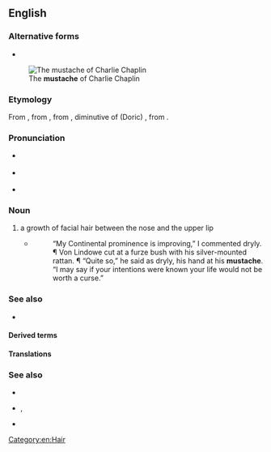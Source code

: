 ==English==

===Alternative forms===
* {{alter|en|moustache||Commonwealth English}}
[[File:DieFilmwoche1928 6.png|thumb|The '''mustache''' of Charlie Chaplin]]

===Etymology===
From {{der|en|fr|moustache}}, from {{der|en|it|mostaccio}}, from {{der|en|gkm|μουστάκιον}}, diminutive of (Doric) {{der|en|grc|μύσταξ|t=upper lip}}, from {{der|en|ine-pro|*mendʰ-|t=to chew}}.

===Pronunciation===
* {{a|US|CA}} {{IPA|en|/ˈmʌstæʃ/}}
* {{a|RP|AU|NZ}} {{IPA|en|/məsˈtɑːʃ/}}
* {{audio|en|En-us-mustache.ogg|Audio (US)}}

===Noun===
{{en-noun}}

# a growth of facial hair between the nose and the upper lip
#* {{RQ:Frgsn Zlnstn|IV}}
#*: “My Continental prominence is improving,” I commented dryly. ¶ Von Lindowe cut at a furze bush with his silver-mounted rattan. ¶ “Quite so,” he said as dryly, his hand at his '''mustache'''. “I may say if your intentions were known your life would not be worth a curse.”

===See also===
* {{l|en|mustachio}}

====Derived terms====
{{der4|en
|Charlie Chaplin mustache
|Fu Manchu mustache
|handlebar mustache
|Hitler mustache
|molestache
|mustache ride
|[[stache]], [['stache]]
|]]tache]], [['tache]]
|toothbrush mustache
|Zapata mustache}}

====Translations====
{{trans-see|moustache}}

===See also===
* {{l|en|beard}}
* {{l|en|sideburn}}, {{l|en|sideboard}}
* {{l|en|whisker}}

[[Category:en:Hair]]
